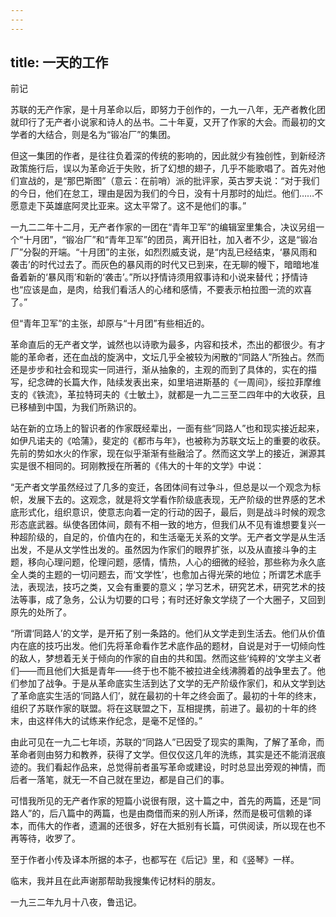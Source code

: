 ```yaml
---
---
---
```

title: 一天的工作
---



前记

苏联的无产作家，是十月革命以后，即努力于创作的，一九一八年，无产者教化团就印行了无产者小说家和诗人的丛书。二十年夏，又开了作家的大会。而最初的文学者的大结合，则是名为“锻冶厂”的集团。

但这一集团的作者，是往往负着深的传统的影响的，因此就少有独创性，到新经济政策施行后，误以为革命近于失败，折了幻想的翅子，几乎不能歌唱了。首先对他们宣战的，是“那巴斯图”（意云：在前哨）派的批评家，英古罗夫说：“对于我们的今日，他们在怠工，理由是因为我们的今日，没有十月那时的灿烂。他们……不愿意走下英雄底阿灵比亚来。这太平常了。这不是他们的事。”

一九二二年十二月，无产者作家的一团在“青年卫军”的编辑室里集合，决议另组一个“十月团”，“锻冶厂”和“青年卫军”的团员，离开旧社，加入者不少，这是“锻冶厂”分裂的开端。“十月团”的主张，如烈烈威支说，是“内乱已经结束，‘暴风雨和袭击’的时代过去了。而灰色的暴风雨的时代又已到来，在无聊的幔下，暗暗地准备着新的‘暴风雨’和新的‘袭击’。”所以抒情诗须用叙事诗和小说来替代；抒情诗也“应该是血，是肉，给我们看活人的心绪和感情，不要表示柏拉图一流的欢喜了。”

但“青年卫军”的主张，却原与“十月团”有些相近的。

革命直后的无产者文学，诚然也以诗歌为最多，内容和技术，杰出的都很少。有才能的革命者，还在血战的旋涡中，文坛几乎全被较为闲散的“同路人”所独占。然而还是步步和社会和现实一同进行，渐从抽象的，主观的而到了具体的，实在的描写，纪念碑的长篇大作，陆续发表出来，如里培进斯基的《一周间》，绥拉菲摩维支的《铁流》，革拉特珂夫的《士敏土》，就都是一九二三至二四年中的大收获，且已移植到中国，为我们所熟识的。

站在新的立场上的智识者的作家既经辈出，一面有些“同路人”也和现实接近起来，如伊凡诺夫的《哈蒲》，斐定的《都市与年》，也被称为苏联文坛上的重要的收获。先前的势如水火的作家，现在似乎渐渐有些融洽了。然而这文学上的接近，渊源其实是很不相同的。珂刚教授在所著的《伟大的十年的文学》中说：

“无产者文学虽然经过了几多的变迁，各团体间有过争斗，但总是以一个观念为标帜，发展下去的。这观念，就是将文学看作阶级底表现，无产阶级的世界感的艺术底形式化，组织意识，使意志向着一定的行动的因子，最后，则是战斗时候的观念形态底武器。纵使各团体间，颇有不相一致的地方，但我们从不见有谁想要复兴一种超阶级的，自足的，价值内在的，和生活毫无关系的文学。无产者文学是从生活出发，不是从文学性出发的。虽然因为作家们的眼界扩张，以及从直接斗争的主题，移向心理问题，伦理问题，感情，情热，人心的细微的经验，那些称为永久底全人类的主题的一切问题去，而‘文学性’，也愈加占得光荣的地位；所谓艺术底手法，表现法，技巧之类，又会有重要的意义；学习艺术，研究艺术，研究艺术的技法等事，成了急务，公认为切要的口号；有时还好象文学绕了一个大圈子，又回到原先的处所了。

“所谓‘同路人’的文学，是开拓了别一条路的。他们从文学走到生活去。他们从价值内在底的技巧出发。他们先将革命看作艺术底作品的题材，自说是对于一切倾向性的敌人，梦想着无关于倾向的作家的自由的共和国。然而这些‘纯粹的’文学主义者们——而且他们大抵是青年——终于也不能不被拉进全线沸腾着的战争里去了。他们参加了战争。于是从革命底实生活到达了文学的无产阶级作家们，和从文学到达了革命底实生活的‘同路人们’，就在最初的十年之终会面了。最初的十年的终末，组织了苏联作家的联盟。将在这联盟之下，互相提携，前进了。最初的十年的终末，由这样伟大的试练来作纪念，是毫不足怪的。”

由此可见在一九二七年顷，苏联的“同路人”已因受了现实的熏陶，了解了革命，而革命者则由努力和教养，获得了文学。但仅仅这几年的洗练，其实是还不能消泯痕迹的。我们看起作品来，总觉得前者虽写革命或建设，时时总显出旁观的神情，而后者一落笔，就无一不自己就在里边，都是自己们的事。

可惜我所见的无产者作家的短篇小说很有限，这十篇之中，首先的两篇，还是“同路人”的，后八篇中的两篇，也是由商借而来的别人所译，然而是极可信赖的译本，而伟大的作者，遗漏的还很多，好在大抵别有长篇，可供阅读，所以现在也不再等待，收罗了。

至于作者小传及译本所据的本子，也都写在《后记》里，和《竖琴》一样。

临末，我并且在此声谢那帮助我搜集传记材料的朋友。

一九三二年九月十八夜，鲁迅记。